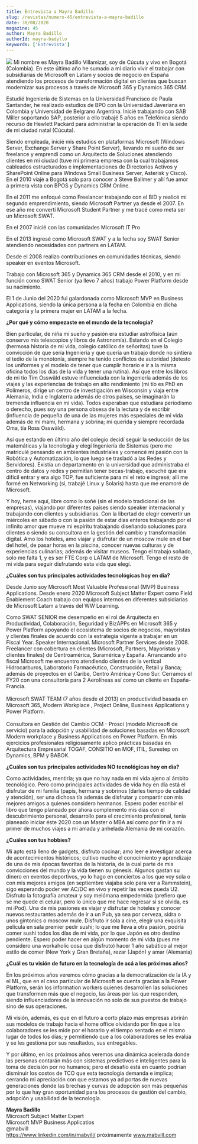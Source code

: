 ```yaml
---
title: Entrevista a Mayra Badillo
slug: /revistas/numero-45/entrevista-a-mayra-badillo
date: 30/08/2020
magazine: 45
author: Mayra Badillo
authorId: mayra-badyllo
keywords: ['Entrevista']
---
```



<ArticleHeader frontmatter={props.pageContext.frontmatter} />



![](/../images/autores/mayra-badillo.png#author) Mi nombre es Mayra Badillo Villamizar, soy de Cúcuta y vivo en Bogotá (Colombia). En este último año he sumado a mi diario vivir el trabajar con subsidiarias de Microsoft en Latam y socios de negocio en España atendiendo los procesos de transformación digital en clientes que buscan modernizar sus procesos a través de Microsoft 365 y Dynamics 365 CRM.                             
                                 
Estudié Ingeniería de Sistemas en la Universidad Francisco de Paula Santander, he realizado estudios de BPO con la Universidad Javeriana en Colombia y Universidad de Belgrano Argentina. Inicié trabajando con SAB Miller soportando SAP, posterior a ello trabajé 5 años en Telefónica siendo recurso de Hewlett Packard para administrar la operación de TI en la sede de mi ciudad natal (Cúcuta).           
                                 
Siendo empleada, inicié mis estudios en plataformas Microsoft (Windows Server, Exchange Server y Share Point Server), llevando mi sueño de ser freelance y emprendí como un Arquitecto de Soluciones atendiendo clientes en mi ciudad (tuve mi primera empresa con la cual trabajamos cableados estructurados e implementaciones de Directorios Activos y SharePoint Online para Windows Small Business Server, Asterisk y Cisco). En el 2010 viajé a Bogotá solo para conocer a Steve Ballmer y allí fue amor a primera vista con BPOS y Dynamics CRM Online.             
                                 
En el 2011 me enfoqué como Freelancer trabajando con el BID y realicé mi segundo emprendimiento, siendo Microsoft Partner ya desde el 2007. En ese año me convertí Microsoft Student Partner y me tracé como meta ser un Microsoft SWAT.      
                                 
En el 2007 inicié con las comunidades Microsoft IT Pro     
                                 
En el 2013 ingresé como Microsoft SWAT y a la fecha soy SWAT Senior atendiendo necesidades con partners en LATAM.                           
                                 
Desde el 2008 realizo contribuciones en comunidades técnicas, siendo speaker en eventos Microsoft.               
                                 
Trabajo con Microsoft 365 y Dynamics 365 CRM desde el 2010, y en mi función como SWAT Senior (ya llevo 7 años) trabajo Power Platform desde su nacimiento.    
                                 
El 1 de Junio del 2020 fui galardonada como Microsoft MVP en Business Applications, siendo la única persona a la fecha en Colombia en dicha categoría y la primera mujer en LATAM a la fecha.  

**¿Por qué y cómo empezaste en el mundo de la tecnología?**

Bien particular, de niña mi sueño y pasión era estudiar astrofísica (aún
conservo mis telescopios y libros de Astronomía). Estando en el Colegio
(hermosa historia de mi vida, colegio católico de señoritas) tuve la
convicción de que sería Ingeniería y que quería un trabajo donde no
sintiera el tedio de la monotonía, siempre he tenido conflictos de
autoridad (detesto los uniformes y el modelo de tener que cumplir
horario e ir a la misma oficina todos los días de la vida y tener una
rutina). Así que entre los libros de mi tío Tim Osswäld estuve
influenciada con la ingeniería además de los viajes y las experiencias
de trabajo en alto rendimiento (mi tío es PhD en Polímeros, dirige un
centro de investigación en Wisconsin y viaja entre Alemania, India e
Inglaterra además de otros países, se imaginarán la tremenda influencia
en mi vida). Todos esperaban que estudiara periodismo o derecho, pues
soy una persona obsesa de la lectura y de escribir (influencia de
pequeña de una de las mujeres más especiales de mi vida además de mi
mami, hermana y sobrina; mi querida y siempre recordada Oma, tía Ross
Osswäld).

Así que estando en último año del colegio decidí seguir la seducción de
las matemáticas y la tecnología y elegí Ingeniería de Sistemas (pero me
matriculé pensando en ambientes industriales y comencé mi pasión con la
Robótica y Automatización, lo que luego se trasladó a las Redes y
Servidores). Existía un departamento en la universidad que administraba
el centro de datos y redes y permitían tener becas-trabajo, escuché que
era difícil entrar y era algo TOP, fue suficiente para mí el reto e
ingresé; allí me formé en Networking (si, trabajé Linux y Solaris) hasta
que me enamoré de Microsoft.

Y hoy, heme aquí, libre como lo soñé (sin el modelo tradicional de las
empresas), viajando por diferentes países siendo speaker internacional y
trabajando con clientes y subsidiarias. Con la libertad de elegir
convertir un miércoles en sábado o con la pasión de estar días enteros
trabajando por el infinito amor que mueve mi espíritu trabajando
diseñando soluciones para clientes o siendo su consultora en la gestión
del cambio y transformación digital. Amo los hoteles, amo viajar y
disfrutar de un moscow mule en el bar del hotel, de pasar horas en la
piscina, conocer nuevas culturas y de experiencias culinarias; además de
visitar museos. Tengo el trabajo soñado, solo me falta 1, y es ser FTE
Corp o LATAM de Microsoft. Tengo el resto de mi vida para seguir
disfrutando esta vida que elegí.

**¿Cuáles son tus principales actividades tecnológicas hoy en día?**

Desde Junio soy Microsoft Most Valuable Professional (MVP) Business
Applications. Desde enero 2020 Microsoft Subject Matter Expert como
Field Enablement Coach trabajo con equipos internos en diferentes
subsidiarias de Microsoft Latam a través del WW Learning.

Como SWAT SENIOR me desempeño en el rol de Arquitecta en Productividad,
Colaboración, Seguridad y BizAPPs en Microsoft 365 y Power Platform
apoyando el ecosistema de socios de negocios, mayoristas y clientes
finales de acuerdo con la estrategia vigente a trabajar en un Fiscal
Year. Speaker Internacional. Microsoft Partner Services desde 2008.
Freelancer con cobertura en clientes (Microsoft, Partners, Mayoristas y
clientes finales) de Centroamérica, Suramérica y España. Arrancando año
fiscal Microsoft me encuentro atendiendo clientes de la vertical
Hidrocarburos, Laboratorio Farmacéutico, Construcción, Retail y Banca;
además de proyectos en el Caribe, Centro América y Cono Sur. Cerramos el
FY20 con una consultoría para 2 Aerolíneas así como un cliente en
España-Francia.\
\
Microsoft SWAT TEAM (7 años desde el 2013) en productividad basada en
Microsoft 365, Modern Workplace , Project Online, Business Applications
y Power Platform.\
\
Consultora en Gestión del Cambio OCM - Prosci (modelo Microsoft de
servicio) para la adopción y usabilidad de soluciones basadas en
Microsoft Modern workplace y Business Applications en Power Platform. En
mis ejercicios profesionales religiosamente aplico prácticas basadas en
Arquitectura Empresarial TOGAF, CONSITIO en MOF, ITIL, Surestep on
Dynamics, BPM y BABOK. 

**¿Cuáles son tus principales actividades NO tecnológicas hoy en día?**

Como actividades, mentiría; ya que no hay nada en mi vida ajeno al
ámbito tecnológico. Pero como principales actividades de vida hoy en día
está el disfrutar de mi familia (papis, hermana y sobrinos (darles
tiempo de calidad y atención), ser una dichosa tía además de disfrutar y
compartir con mis mejores amigos a quienes considero hermanos. Espero
poder escribir el libro que tengo planeado por ahora complemento mis
días con el descubrimiento personal, desarrollo para el crecimiento
profesional, tenía planeado iniciar éste 2020 con un Master o MBA así
como por fin ir a mi primer de muchos viajes a mi amada y anhelada
Alemania de mi corazón.

**¿Cuáles son tus hobbies?**

Mi apto está lleno de gadgets, disfruto cocinar; amo leer e investigar
acerca de acontecimientos históricos; cultivo mucho el conocimiento y
aprendizaje de una de mis épocas favoritas de la historia, de la cual
parte de mis convicciones del mundo y la vida tienen su génesis. Algunos
gastan su dinero en eventos deportivos, yo lo hago en conciertos a los
que voy sola o con mis mejores amigos (en septiembre viajaba solo para
ver a Rammstein), sigo esperando poder ver AC/DC en vivo y repetir las
veces pueda U2. Disfruto la fotografía amateur y soy melómana
empedernida (prefiero que se me quede el celular, pero lo único que me
hace regresar si se olvida, es mi iPod). Una de mis pasiones es viajar y
disfrutar de hoteles y conocer nuevos restaurantes además de ir a un
Pub, ya sea por cerveza, sidra o unos gintonics o moscow mule. Disfruto
ir sola a cine, elegir una exquisita película en sala premier pedir
sushi; lo que me lleva a otra pasión, podría comer sushi todos los días
de mi vida, por lo que Japón es otro destino pendiente. Espero poder
hacer en algún momento de mi vida (pues me considero una workaholic cosa
que disfruto) hacer 1 año sabático al mejor estilo de comer (New York y
Gran Bretaña), rezar (Japón) y amar (Alemania)

**¿Cuál es tu visión de futuro en la tecnología de acá a los próximos
años?**

En los próximos años veremos cómo gracias a la democratización de la IA
y el ML, que en el caso particular de Microsoft se cuenta gracias a la
Power Platform, serán los information workers quienes desarrollen las
soluciones que transformen más que el negocio, las áreas por las que
responden, siendo influenciadores de la innovación no solo de sus
puestos de trabajo sino de sus operaciones.

Mi visión, además, es que en el futuro a corto plazo más empresas
abrirán sus modelos de trabajo hacia el home office olvidando por fin
que a los colaboradores se les mide por el horario y el tiempo sentado
en el mismo lugar de todos los días; y permitiendo que a los
colaboradores se les evalúa y se les gestiona por sus resultados, sus
entregables.

Y por último, en los próximos años veremos una dinámica acelerada donde
las personas contarán más con sistemas predictivos e inteligentes para
la toma de decisión por no humanos; pero el desafío está en cuanto
podrían disminuir los costos de TCO que esta tecnología demanda e
implica; cerrando mi apreciación con que estamos ya ad portas de nuevas
generaciones donde las brechas y curvas de adopción son más pequeñas por
lo que hay gran oportunidad para los procesos de gestión del cambio,
adopción y usabilidad de la tecnología.

**Mayra Badillo** <br />
Microsoft Subject Matter Expert <br />
Microsoft MVP Business Applicatios  <br />
@mabvill <br />
<https://www.linkedin.com/in/mabvill/> próximamente www.mabvill.com  <br />